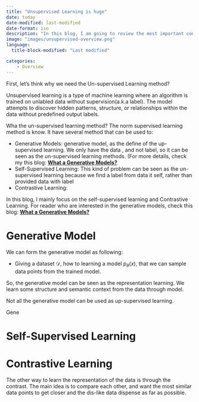 ```yaml
---
title: "Unsupervised Learning is huge"
date: today
date-modified: last-modified
date-format: iso
description: "In this blog, I am going to review the most important concept in the AI world "
image: "images/unsupervised-overview.png"
language: 
  title-block-modified: "Last modified"

categories: 
    - Overview
---
```


First, let's think why we need the Un-supervised Learning method?

Unsupervised learning is a type of machine learning where an algorithm is trained on unlabled data without supervision(a.k.a label). The model attempts to discover hidden patterns, structure, or relationships within the data without predefined output labels.

Wha the un-supervised learning method? The norm supervised learning method is know. It have several method that can be used to:

-   Generative Models: generative model, as the define of the up-supervised learning. We only have the data , and not label, so it can be seen as the un-supervised learning methods. (For more details, check my this blog: [**What a Generative Models?**](https://git-ai-zyy.github.io/BLOG/posts/Generative%20Model/Generative%20Model%20Overview.html)
-   Self-Supervised Learning: This kind of problem can be seen as the un-supervised learning because we find a label from data it self, rather than provided data with label
-   Contrastive Learning:

In this blog, I mainly focus on the self-supervised learning and Contrastive Learning. For reader who are interested in the generative models, check this blog: [**What a Generative Models?**](https://git-ai-zyy.github.io/BLOG/posts/Generative%20Model/Generative%20Model%20Overview.html)

# Generative Model

We can form the generative model as following:

-   Giving a dataset $\mathcal{D}$, how to learning a model $p_\theta(x)$, that we can sample data points from the trained model.

So, the generative model can be seen as the representation learning. We learn some structure and semantic context from the data through model.

Not all the generative model can be used as up-supervised learning.

Gene

# Self-Supervised Learning

# Contrastive Learning

The other way to learn the representation of the data is through the contrast. The main idea is to compare each other, and want the most similar data points to get closer and the dis-like data dispense as far as possible.